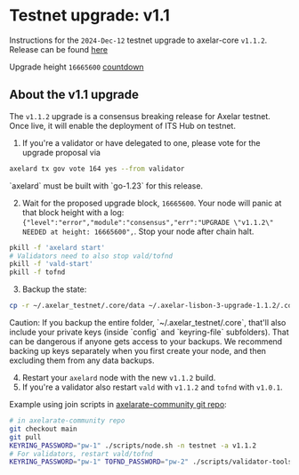 # Testnet upgrade: v1.1


Instructions for the `2024-Dec-12` testnet upgrade to axelar-core `v1.1.2`.
Release can be found [here](https://github.com/axelarnetwork/axelar-core/releases/tag/v1.1.2)

Upgrade height `16665600` [countdown](https://www.mintscan.io/axelar-testnet/block/16665600)

## About the v1.1 upgrade
The `v1.1.2` upgrade is a consensus breaking release for Axelar testnet. Once live, it will enable the deployment of ITS Hub on testnet.

1. If you're a validator or have delegated to one, please vote for the upgrade proposal via


```bash
axelard tx gov vote 164 yes --from validator
```

<Callout type="warning" emoji="⚠️">
  `axelard` must be built with `go-1.23` for this release.
</Callout>


2. Wait for the proposed upgrade block, `16665600`. Your node will panic at that block height with a log: `{"level":"error","module":"consensus","err":"UPGRADE \"v1.1.2\" NEEDED at height: 16665600",`. Stop your node after chain halt.

```bash
pkill -f 'axelard start'
# Validators need to also stop vald/tofnd
pkill -f 'vald-start'
pkill -f tofnd
```

3. Backup the state:

```bash
cp -r ~/.axelar_testnet/.core/data ~/.axelar-lisbon-3-upgrade-1.1.2/.core/data
```

<Callout type="warning" emoji="⚠️">
  Caution: If you backup the entire folder, `~/.axelar_testnet/.core`, that'll
  also include your private keys (inside `config` and `keyring-file`
  subfolders). That can be dangerous if anyone gets access to your backups. We
  recommend backing up keys separately when you first create your node, and then
  excluding them from any data backups.
</Callout>


4. Restart your `axelard` node with the new `v1.1.2` build.
5. If you're a validator also restart `vald` with `v1.1.2` and `tofnd` with `v1.0.1`.

Example using join scripts in [axelarate-community git repo](https://github.com/axelarnetwork/axelarate-community):



```bash
# in axelarate-community repo
git checkout main
git pull
KEYRING_PASSWORD="pw-1" ./scripts/node.sh -n testnet -a v1.1.2
# For validators, restart vald/tofnd
KEYRING_PASSWORD="pw-1" TOFND_PASSWORD="pw-2" ./scripts/validator-tools-host.sh -n testnet -a v1.1.2 -q v1.0.1
```

